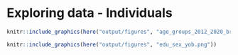 # Exploring data - Individuals


```r

knitr::include_graphics(here("output/figures", "age_groups_2012_2020_brown_percent.png"))
```


```r

knitr::include_graphics(here("output/figures", "edu_sex_yob.png"))
```

